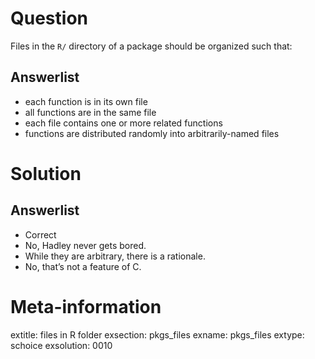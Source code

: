 Question
========

Files in the `R/` directory of a package should be organized such that: 

Answerlist
----------

* each function is in its own file
* all functions are in the same file
* each file contains one or more related functions
* functions are distributed randomly into arbitrarily-named files

Solution
========

Answerlist
----------

* Correct
* No, Hadley never gets bored.
* While they are arbitrary, there is a rationale. 
* No, that's not a feature of C.

Meta-information
================
extitle: files in R folder
exsection: pkgs_files
exname: pkgs_files
extype: schoice
exsolution: 0010
